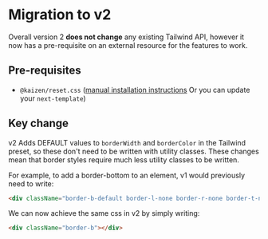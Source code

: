 
<Meta title="Systems/Tailwind Preset/Migration to v2" />

# Migration to v2

Overall version 2 **does not change** any existing Tailwind API, however it now has a pre-requisite on an external resource for the features to work.

## Pre-requisites
- `@kaizen/reset.css` ([manual installation instructions](https://cultureamp.design/?path=/docs/guides-app-starter--docs#3-add-kaizens-global-css-stylesheets) Or you can update your `next-template`)

## Key change

v2 Adds DEFAULT values to `borderWidth` and `borderColor` in the Tailwind preset, so these don't need to be written with utility classes.
These changes mean that border styles require much less utility classes to be written.

For example, to add a border-bottom to an element, v1 would previously need to write:
```html
<div className="border-b-default border-l-none border-r-none border-t-none border-solid border-purple-800"></div>
```

We can now achieve the same css in v2 by simply writing:
```html
<div className="border-b"></div>
```
